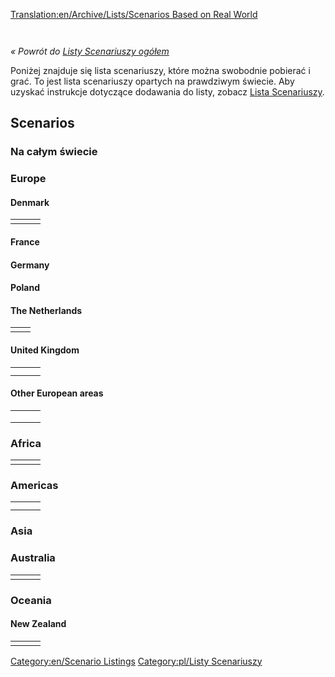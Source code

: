 [[Translation:en/Archive/Lists/Scenarios Based on Real World]]

 {{pl/informacja|Scenariusze dostępne w OpenTTD - [[pl/dodatki online|dodatki online]]}} {{en/-}}

{{pl/Tłumaczenie|oryg. = Scenarios Based on Real World
|z = ang
|Postępy = 5
}}

''« Powrót do [[pl/Archive/Lists/Lista scenariuszy|Listy Scenariuszy ogółem]]''

Poniżej znajduje się lista scenariuszy, które można swobodnie pobierać i grać. To jest lista scenariuszy opartych na prawdziwym świecie. Aby uzyskać instrukcje dotyczące dodawania do listy, zobacz [[pl/Archive/Lists/Lista scenariuszy|Lista Scenariuszy]].

==Scenarios==

=== Na całym świecie ===

{{en/Scenario/CarstsWorldScenario}}

=== Europe ===

{{en/Scenario/Europe}}

==== Denmark ====

{|
|- valign="top"
|style="border:none;background:white"|
{{en/Scenario/Denmark}}

|style="border:none;background:white"|
{{en/Scenario/Oresund}}

|style="border:none;background:white"|
<!-- {{ ... }} -->

|}

==== France ====

{{en/Scenario/South West France}}

==== Germany ====

{{en/Scenario/German Reunification}}

==== Poland ====

{{en/Scenario/Poland}}

==== The Netherlands ====

{|
|- valign="top"
|style="border:none;background:white"|
{{en/Scenario/Flevoland}} 

|style="border:none;background:white"|
{{en/Scenario/The Netherlands}}

|}

==== United Kingdom ====

{|
|- valign="top"
|style="border:none;background:white"|
{{en/scenario/North England}}

|style="border:none;background:white"|
{{en/Scenario/North-West Europe}}

|style="border:none;background:white"|
{{en/scenario/Northumberland, England}} 

|- valign="top"
|style="border:none;background:white"|
{{en/scenario/South Yorkshire}} 

|style="border:none;background:white"|
{{en/Scenario/United Kingdom}}

|style="border:none;background:white"|
{{en/Scenario/Isle Of Wight}}

|}

==== Other European areas ====

{|
|- valign="top"
|style="border:none;background:white"|
{{en/Scenario/Iceland}}

|style="border:none;background:white"|
{{en/Scenario/Italy}}

|style="border:none;background:white"|
{{en/Scenario/Lithuania}}

|- valign="top"
|style="border:none;background:white"|
{{en/Scenario/Latvia}}

|style="border:none;background:white"|
{{en/Scenario/Malta}}

|style="border:none;background:white"|
{{en/Scenario/Czech Republic}}

|- valign="top"
|style="border:none;background:white"|
{{en/Scenario/Croatia Dalmatia}}

|}

=== Africa ===

{|
|- valign="top"
|style="border:none;background:white"|
{{en/Scenario/Alexander to Karthoum}}

|style="border:none;background:white"|
<!-- {{ ... }} -->

|style="border:none;background:white"|
<!-- {{ ... }} -->

|}

=== Americas ===

{|
|- valign="top"
|style="border:none;background:white"|
{{en/Scenario/Cuba}}

|style="border:none;background:white"|
{{en/Scenario/Florida}}

|style="border:none;background:white"|
{{en/Scenario/Jamaica}}

|-
|style="border:none;background:white"|
{{en/Scenario/South America}}

|style="border:none;background:white"|
{{en/Scenario/Colorado}}
|}

=== Asia ===


=== Australia ===

{|
|- valign="top"
|style="border:none;background:white"|
{{en/Scenario/Australia Flat}}

|style="border:none;background:white"|
{{en/scenario/SE Australia}} 

|style="border:none;background:white"|
{{en/Scenario/Tasmania}}

|}

=== Oceania ===


==== New Zealand ====

{|
|- valign="top"
|style="border:none;background:white"|
{{en/Scenario/Chatham Islands}}

|style="border:none;background:white"|
{{en/Scenario/New Zealand North Island}}

|style="border:none;background:white"|
{{en/scenario/New Zealand South Island arctic}} 

|}

[[Category:en/Scenario Listings]] [[Category:pl/Listy Scenariuszy]]